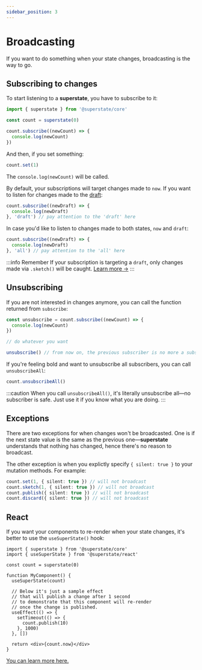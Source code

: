 ```yaml
---
sidebar_position: 3
---
```


# Broadcasting

If you want to do something when your state changes, broadcasting is the way to go.

## Subscribing to changes

To start listening to a **superstate**, you have to subscribe to it:

```ts {5-7}
import { superstate } from '@superstate/core'

const count = superstate(0)

count.subscribe((newCount) => {
  console.log(newCount)
})
```

And then, if you set something:

```ts
count.set(1)
```

The `console.log(newCount)` will be called.

By default, your subscriptions will target changes made to `now`. If you want to listen for changes made to the [draft](/getting-started/drafts):

```ts {3}
count.subscribe((newDraft) => {
  console.log(newDraft)
}, 'draft') // pay attention to the 'draft' here
```

In case you'd like to listen to changes made to both states, `now` and `draft`:

```ts {3}
count.subscribe((newDraft) => {
  console.log(newDraft)
}, 'all') // pay attention to the 'all' here
```

:::info Remember
If your subscription is targeting a `draft`, only changes made via `.sketch()` will be caught. [Learn more &rarr;](/getting-started/drafts)
:::

## Unsubscribing

If you are not interested in changes anymore, you can call the function returned from `subscribe`:

```ts
const unsubscribe = count.subscribe((newCount) => {
  console.log(newCount)
})

// do whatever you want

unsubscribe() // from now on, the previous subscriber is no more a subscriber
```

If you're feeling bold and want to unsubscribe all subscribers, you can call `unsubscribeAll`:

```ts
count.unsubscribeAll()
```

:::caution
When you call `unsubscribeAll()`, it's literally unsubscribe all&mdash;no subscriber is safe. Just use it if you know
what you are doing.
:::

## Exceptions

There are two exceptions for when changes won't be broadcasted.
One is if the next state value is the same as the previous one&mdash;**superstate** understands that nothing has changed,
hence there's no reason to broadcast.

The other exception is when you explictly specify `{ silent: true }` to your mutation methods. For example:

```ts
count.set(1, { silent: true }) // will not broadcast
count.sketch(1, { silent: true }) // will not broadcast
count.publish({ silent: true }) // will not broadcast
count.discard({ silent: true }) // will not broadcast
```

## React

If you want your components to re-render when your state changes, it's better to use the `useSuperState()` hook:

```tsx {7}
import { superstate } from '@superstate/core'
import { useSuperState } from '@superstate/react'

const count = superstate(0)

function MyComponent() {
  useSuperState(count)

  // Below it's just a sample effect
  // that will publish a change after 1 second
  // to demonstrate that this component will re-render
  // once the change is published.
  useEffect(() => {
    setTimeout(() => {
      count.publish(10)
    }, 1000)
  }, [])

  return <div>{count.now}</div>
}
```

[You can learn more here.](/getting-started/react)
